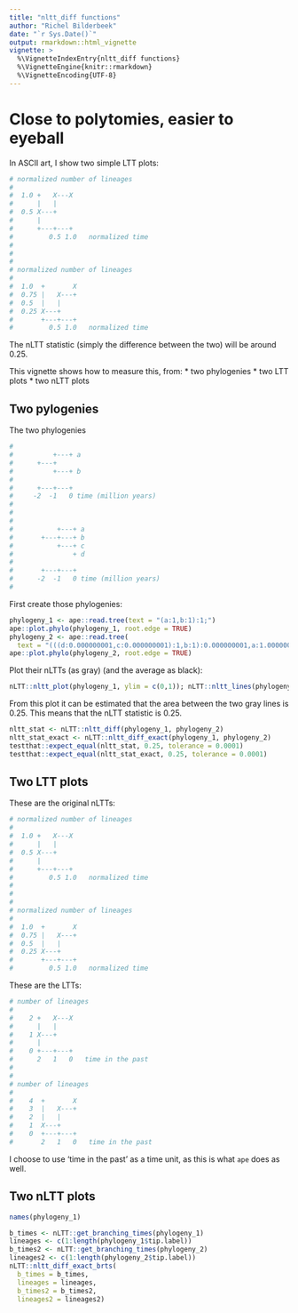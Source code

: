 ```yaml
---
title: "nltt_diff functions"
author: "Richel Bilderbeek"
date: "`r Sys.Date()`"
output: rmarkdown::html_vignette
vignette: >
  %\VignetteIndexEntry{nltt_diff functions}
  %\VignetteEngine{knitr::rmarkdown}
  %\VignetteEncoding{UTF-8}
---
```


# Close to polytomies, easier to eyeball

In ASCII art, I show two simple LTT plots:

```r
# normalized number of lineages 
#
#  1.0 +   X---X
#      |   |
#  0.5 X---+
#      |
#      +---+---+
#         0.5 1.0   normalized time
#
#
#
# normalized number of lineages 
#
#  1.0  +       X
#  0.75 |   X---+
#  0.5  |   |
#  0.25 X---+
#       +---+---+
#         0.5 1.0   normalized time
```

The nLTT statistic (simply the difference between the two) will be around 0.25.

This vignette shows how to measure this, from:
 * two phylogenies
 * two LTT plots
 * two nLTT plots

## Two pylogenies

The two phylogenies

```r
#
#          +---+ a
#      +---+
#          +---+ b
#
#      +---+---+
#     -2  -1   0 time (million years)
#
#
#               
#           +---+ a
#       +---+---+ b
#           +---+ c
#               + d
#
#       +---+---+
#      -2  -1   0 time (million years)
#
```

First create those phylogenies:

```r
phylogeny_1 <- ape::read.tree(text = "(a:1,b:1):1;")
ape::plot.phylo(phylogeny_1, root.edge = TRUE)
phylogeny_2 <- ape::read.tree(
  text = "(((d:0.000000001,c:0.000000001):1,b:1):0.000000001,a:1.000000001):1;")
ape::plot.phylo(phylogeny_2, root.edge = TRUE)

```

Plot their nLTTs (as gray) (and the average as black):

```r
nLTT::nltt_plot(phylogeny_1, ylim = c(0,1)); nLTT::nltt_lines(phylogeny_2)
```

From this plot it can be estimated that the area between the two gray lines is 0.25. This
means that the nLTT statistic is 0.25.

```r
nltt_stat <- nLTT::nltt_diff(phylogeny_1, phylogeny_2)
nltt_stat_exact <- nLTT::nltt_diff_exact(phylogeny_1, phylogeny_2)
testthat::expect_equal(nltt_stat, 0.25, tolerance = 0.0001)
testthat::expect_equal(nltt_stat_exact, 0.25, tolerance = 0.0001)
```


## Two LTT plots

These are the original nLTTs:

```r
# normalized number of lineages 
#
#  1.0 +   X---X
#      |   |
#  0.5 X---+
#      |
#      +---+---+
#         0.5 1.0   normalized time
#
#
#
# normalized number of lineages 
#
#  1.0  +       X
#  0.75 |   X---+
#  0.5  |   |
#  0.25 X---+
#       +---+---+
#         0.5 1.0   normalized time
```

These are the LTTs:

```r
# number of lineages 
#
#    2 +   X---X
#      |   |
#    1 X---+
#      |
#    0 +---+---+
#      2   1   0   time in the past
#
#
# number of lineages 
#
#    4  +       X
#    3  |   X---+
#    2  |   |
#    1  X---+
#    0  +---+---+
#       2   1   0   time in the past
```

I choose to use 'time in the past' as a time unit, as this
is what `ape` does as well.

## Two nLTT plots

```r
names(phylogeny_1)

b_times <- nLTT::get_branching_times(phylogeny_1)
lineages <- c(1:length(phylogeny_1$tip.label))
b_times2 <- nLTT::get_branching_times(phylogeny_2)
lineages2 <- c(1:length(phylogeny_2$tip.label))
nLTT::nltt_diff_exact_brts(
  b_times = b_times,
  lineages = lineages,
  b_times2 = b_times2,
  lineages2 = lineages2) 
```
